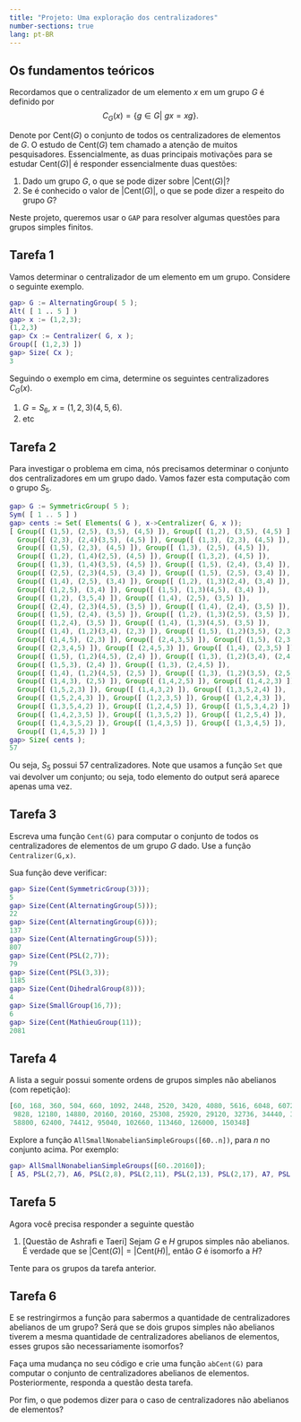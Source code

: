 ```yaml
---
title: "Projeto: Uma exploração dos centralizadores"
number-sections: true
lang: pt-BR
---
```


## Os fundamentos teóricos

Recordamos que o centralizador de um elemento $x$ em um grupo $G$ é definido por 
$$
C_{G}(x) = \{g \in G | \ gx=xg \}.
$$

Denote por $\mbox{Cent}(G)$ o conjunto de todos os centralizadores de elementos de $G$. O estudo de $\mbox{Cent}(G)$ tem chamado a atenção de muitos pesquisadores. Essencialmente, as duas principais motivações para se estudar $\mbox{Cent}(G)|$ é responder essencialmente duas questões:


1. Dado um grupo $G$, o que se pode dizer sobre $|\mbox{Cent}(G)|$?
2. Se é conhecido o valor de $|\mbox{Cent}(G)|$, o que se pode dizer a respeito do grupo $G$?
    

Neste projeto, queremos usar o `GAP` para resolver algumas questões para grupos simples finitos.

## Tarefa 1

Vamos determinar o centralizador de um elemento em um grupo. Considere o seguinte exemplo.

```matlab
gap> G := AlternatingGroup( 5 );
Alt( [ 1 .. 5 ] )
gap> x := (1,2,3);
(1,2,3)
gap> Cx := Centralizer( G, x );
Group([ (1,2,3) ])
gap> Size( Cx );
3
```

Seguindo o exemplo em cima, determine os seguintes centralizadores $C_G(x)$. 

1. $G=S_6$, $x=(1,2,3)(4,5,6)$. 
2. etc

## Tarefa 2 

Para investigar o problema em cima, nós precisamos determinar o conjunto dos centralizadores em um grupo dado. Vamos fazer esta computação com o grupo $S_5$. 

```gap
gap> G := SymmetricGroup( 5 );
Sym( [ 1 .. 5 ] )
gap> cents := Set( Elements( G ), x->Centralizer( G, x ));
[ Group([ (1,5), (2,5), (3,5), (4,5) ]), Group([ (1,2), (3,5), (4,5) ]), 
  Group([ (2,3), (2,4)(3,5), (4,5) ]), Group([ (1,3), (2,3), (4,5) ]), 
  Group([ (1,5), (2,3), (4,5) ]), Group([ (1,3), (2,5), (4,5) ]), 
  Group([ (1,2), (1,4)(2,5), (4,5) ]), Group([ (1,3,2), (4,5) ]), 
  Group([ (1,3), (1,4)(3,5), (4,5) ]), Group([ (1,5), (2,4), (3,4) ]), 
  Group([ (2,5), (2,3)(4,5), (3,4) ]), Group([ (1,5), (2,5), (3,4) ]), 
  Group([ (1,4), (2,5), (3,4) ]), Group([ (1,2), (1,3)(2,4), (3,4) ]), 
  Group([ (1,2,5), (3,4) ]), Group([ (1,5), (1,3)(4,5), (3,4) ]), 
  Group([ (1,2), (3,5,4) ]), Group([ (1,4), (2,5), (3,5) ]), 
  Group([ (2,4), (2,3)(4,5), (3,5) ]), Group([ (1,4), (2,4), (3,5) ]), 
  Group([ (1,5), (2,4), (3,5) ]), Group([ (1,2), (1,3)(2,5), (3,5) ]), 
  Group([ (1,2,4), (3,5) ]), Group([ (1,4), (1,3)(4,5), (3,5) ]), 
  Group([ (1,4), (1,2)(3,4), (2,3) ]), Group([ (1,5), (1,2)(3,5), (2,3) ]), 
  Group([ (1,4,5), (2,3) ]), Group([ (2,4,3,5) ]), Group([ (1,5), (2,3,4) ]), 
  Group([ (2,3,4,5) ]), Group([ (2,4,5,3) ]), Group([ (1,4), (2,3,5) ]), 
  Group([ (1,5), (1,2)(4,5), (2,4) ]), Group([ (1,3), (1,2)(3,4), (2,4) ]), 
  Group([ (1,5,3), (2,4) ]), Group([ (1,3), (2,4,5) ]), 
  Group([ (1,4), (1,2)(4,5), (2,5) ]), Group([ (1,3), (1,2)(3,5), (2,5) ]), 
  Group([ (1,4,3), (2,5) ]), Group([ (1,4,2,5) ]), Group([ (1,4,2,3) ]), 
  Group([ (1,5,2,3) ]), Group([ (1,4,3,2) ]), Group([ (1,3,5,2,4) ]), 
  Group([ (1,5,2,4,3) ]), Group([ (1,2,3,5) ]), Group([ (1,2,4,3) ]), 
  Group([ (1,3,5,4,2) ]), Group([ (1,2,4,5) ]), Group([ (1,5,3,4,2) ]), 
  Group([ (1,4,2,3,5) ]), Group([ (1,3,5,2) ]), Group([ (1,2,5,4) ]), 
  Group([ (1,4,3,5,2) ]), Group([ (1,4,3,5) ]), Group([ (1,3,4,5) ]), 
  Group([ (1,4,5,3) ]) ]
gap> Size( cents );
57
```
Ou seja, $S_5$ possui 57 centralizadores. Note que usamos a função `Set` que vai devolver um conjunto; ou seja, todo elemento do output será aparece apenas uma vez.


## Tarefa 3

Escreva uma função `Cent(G)` para computar o conjunto de todos os centralizadores de elementos de um grupo $G$ dado. Use a função `Centralizer(G,x)`. 

Sua função deve verificar:
```matlab
gap> Size(Cent(SymmetricGroup(3)));
5
gap> Size(Cent(AlternatingGroup(5)));
22 
gap> Size(Cent(AlternatingGroup(6)));
137
gap> Size(Cent(AlternatingGroup(5)));
807
gap> Size(Cent(PSL(2,7));
79
gap> Size(Cent(PSL(3,3));
1185
gap> Size(Cent(DihedralGroup(8)));
4
gap> Size(SmallGroup(16,7));
6
gap> Size(Cent(MathieuGroup(11));
2081
```

## Tarefa 4
A lista a seguir possui somente ordens de grupos simples não abelianos (com repetição):
```matlab
[60, 168, 360, 504, 660, 1092, 2448, 2520, 3420, 4080, 5616, 6048, 6072, 7800, 7920, 
 9828, 12180, 14880, 20160, 20160, 25308, 25920, 29120, 32736, 34440, 39732, 51888, 
 58800, 62400, 74412, 95040, 102660, 113460, 126000, 150348]
``` 

Explore a função `AllSmallNonabelianSimpleGroups([60..n])`, para $n$ no conjunto acima. Por exemplo:

```matlab
gap> AllSmallNonabelianSimpleGroups([60..20160]);
[ A5, PSL(2,7), A6, PSL(2,8), PSL(2,11), PSL(2,13), PSL(2,17), A7, PSL(2,19), PSL(2,16), PSL(3,3), PSU(3,3), PSL(2,23), PSL(2,25), M11, PSL(2,27), PSL(2,29), PSL(2,31), A8, PSL(3,4)]
```

## Tarefa 5

Agora você precisa responder a seguinte questão 

1. [Questão de Ashrafi e Taeri] Sejam $G$ e $H$ grupos simples não abelianos. É verdade que se $|\mbox{Cent}(G)| = |\mbox{Cent}(H)|$, então $G$ é isomorfo a $H$?
    
Tente para os grupos da tarefa anterior.

<!--Compute $|Cent(PSL(2,23)|$ e $|Cent(A7)|$ e verifique se esses esses grupos são isomorfos.-->

## Tarefa 6

E se restringirmos a função para sabermos a quantidade de centralizadores abelianos de um grupo? Será que se dois grupos simples não abelianos tiverem a mesma quantidade de centralizadores abelianos de elementos, esses grupos são necessariamente isomorfos? 


Faça uma mudança no seu código e crie uma função `abCent(G)` para computar o conjunto de centralizadores abelianos de elementos. Posteriormente, responda a questão desta tarefa.



Por fim, o que podemos dizer para o caso de centralizadores não abelianos de elementos?

<!--

gap> f:=function(g)                               
> local x;                                     
> return Set(List(g,x->Centralizer(g,x))); end;
function( g ) ... end
gap> f(SymmetricGroup(3));
[ Group([ (2,3) ]), Group([ (1,3), (2,3) ]), Group([ (1,2) ]), Group([ (1,3,2) ]), Group([ (1,3) ]) ]
gap> Size(last);
5
-->